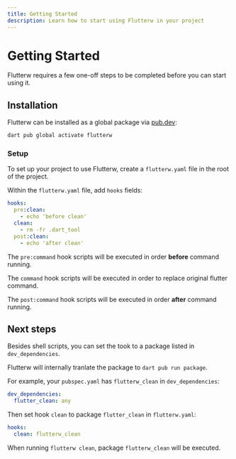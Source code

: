 ```yaml
---
title: Getting Started
description: Learn how to start using Flutterw in your project
---
```


# Getting Started

Flutterw requires a few one-off steps to be completed before you can start using it.

## Installation

Flutterw can be installed as a global package via [pub.dev](https://pub.dev/):

```bash
dart pub global activate flutterw
```

### Setup

To set up your project to use Flutterw, create a `flutterw.yaml` file in the root of the project.

Within the `flutterw.yaml` file, add `hooks` fields:

```yaml
hooks:
  pre:clean:
    - echo 'before clean'
  clean:
    - rm -fr .dart_tool
  post:clean:
    - echo 'after clean'
```

The `pre:command` hook scripts will be executed in order **before** command running.

The `command` hook scripts will be executed in order to replace original flutter command.

The `post:command` hook scripts will be executed in order **after** command running.


## Next steps

Besides shell scripts, you can set the took to a package listed in `dev_dependencies`.

Flutterw will internally tranlate the package to `dart pub run package`. 

For example, your `pubspec.yaml` has `flutterw_clean` in `dev_dependencies`:

```yaml
dev_dependencies:
  flutter_clean: any
```
Then set hook `clean` to package `flutter_clean` in `flutterw.yaml`:
```yaml
hooks:
  clean: flutterw_clean
```

When running `flutterw clean`, package `flutterw_clean` will be executed.